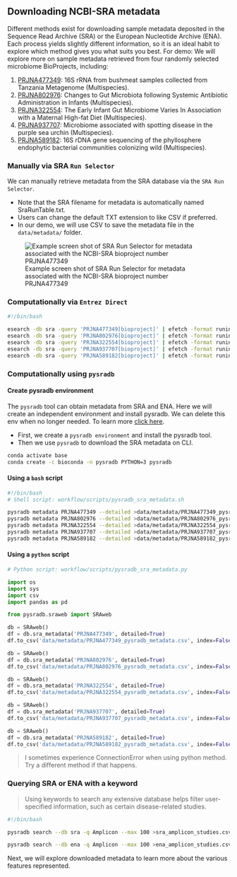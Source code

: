 ## Downloading NCBI-SRA metadata
Different methods exist for downloading sample metadata deposited in the Sequence Read Archive (SRA) or the European Nucleotide Archive (ENA). Each process yields slightly different information, so it is an ideal habit to explore which method gives you what suits you best.
For demo: We will explore more on sample metadata retrieved from four randomly selected microbiome BioProjects, including: 

1. [PRJNA477349](https://www.ncbi.nlm.nih.gov/sra/?term=PRJNA477349): 16S rRNA from bushmeat samples collected from Tanzania Metagenome (Multispecies). 
2. [PRJNA802976](https://www.ncbi.nlm.nih.gov/sra/?term=PRJNA802976): Changes to Gut Microbiota following Systemic Antibiotic Administration in Infants (Multispecies). 
3. [PRJNA322554](https://www.ncbi.nlm.nih.gov/sra/?term=PRJNA322554): The Early Infant Gut Microbiome Varies In Association with a Maternal High-fat Diet (Multispecies).
4. [PRJNA937707](https://www.ncbi.nlm.nih.gov/sra/?term=PRJNA937707): Microbiome associated with spotting disease in the purple sea urchin (Multispecies).
5. [PRJNA589182](https://www.ncbi.nlm.nih.gov/sra/?term=PRJNA589182): 16S rDNA gene sequencing of the phyllosphere endophytic bacterial communities colonizing wild (Multispecies).


### Manually via SRA `Run Selector`
We can manually retrieve metadata from the SRA database via the `SRA Run Selector`. 

- Note that the SRA filename for metadata is automatically named SraRunTable.txt.
- Users can change the default TXT extension to like CSV if preferred.
- In our demo, we will use CSV to save the metadata file in the `data/metadata/` folder.

![Example screen shot of SRA Run Selector for metadata associated with the NCBI-SRA bioproject number PRJNA477349](images/sra_run_selector.png){#runselector}


### Computationally via `Entrez Direct`
```bash
#!/bin/bash

esearch -db sra -query 'PRJNA477349[bioproject]' | efetch -format runinfo >data/metadata/runinfo_PRJNA477349_metadata.csv;
esearch -db sra -query 'PRJNA802976[bioproject]' | efetch -format runinfo >data/metadata/runinfo_PRJNA802976_metadata.csv;
esearch -db sra -query 'PRJNA322554[bioproject]' | efetch -format runinfo >data/metadata/runinfo_PRJNA322554_metadata.csv;
esearch -db sra -query 'PRJNA937707[bioproject]' | efetch -format runinfo >data/metadata/runinfo_PRJNA937707_metadata.csv;
esearch -db sra -query 'PRJNA589182[bioproject]' | efetch -format runinfo >data/metadata/runinfo_PRJNA589182_metadata.csv;
```

### Computationally using `pysradb`

#### Create pysradb environment
The `pysradb` tool can obtain metadata from SRA and ENA. Here we will create an independent environment and install pysradb. We can delete this env when no longer needed.
To learn more [click here](https://saket-choudhary.me/pysradb/quickstart.html).

- First, we create a `pysradb environment` and install the pysradb tool.
- Then we use `pysradb` to download the SRA metadata on CLI.

```bash
conda activate base
conda create -c bioconda -n pysradb PYTHON=3 pysradb
```

#### Using a `bash` script
```bash
#!/bin/bash
# Shell script: workflow/scripts/pysradb_sra_metadata.sh

pysradb metadata PRJNA477349 --detailed >data/metadata/PRJNA477349_pysradb.csv
pysradb metadata PRJNA802976 --detailed >data/metadata/PRJNA802976_pysradb.csv
pysradb metadata PRJNA322554 --detailed >data/metadata/PRJNA322554_pysradb.csv
pysradb metadata PRJNA937707 --detailed >data/metadata/PRJNA937707_pysradb.csv
pysradb metadata PRJNA589182 --detailed >data/metadata/PRJNA589182_pysradb.csv
```

#### Using a `python` script
```python
# Python script: workflow/scripts/pysradb_sra_metadata.py

import os
import sys
import csv
import pandas as pd

from pysradb.sraweb import SRAweb

db = SRAweb()
df = db.sra_metadata('PRJNA477349', detailed=True)
df.to_csv('data/metadata/PRJNA477349_pysradb_metadata.csv', index=False)

db = SRAweb()
df = db.sra_metadata('PRJNA802976', detailed=True)
df.to_csv('data/metadata/PRJNA802976_pysradb_metadata.csv', index=False)

db = SRAweb()
df = db.sra_metadata('PRJNA322554', detailed=True)
df.to_csv('data/metadata/PRJNA322554_pysradb_metadata.csv', index=False)

db = SRAweb()
df = db.sra_metadata('PRJNA937707', detailed=True)
df.to_csv('data/metadata/PRJNA937707_pysradb_metadata.csv', index=False)

db = SRAweb()
df = db.sra_metadata('PRJNA589182', detailed=True)
df.to_csv('data/metadata/PRJNA589182_pysradb_metadata.csv', index=False)
```
> I sometimes experience ConnectionError when using python method. Try a different method if that happens.


### Querying SRA or ENA with a keyword
> Using keywords to search any extensive database helps filter user-specified information, such as certain disease-related studies. 

```bash
#!/bin/bash

pysradb search --db sra -q Amplicon --max 100 >sra_amplicon_studies.csv

pysradb search --db ena -q Amplicon --max 100 >ena_amplicon_studies.csv
```

Next, we will explore downloaded metadata to learn more about the various features represented.